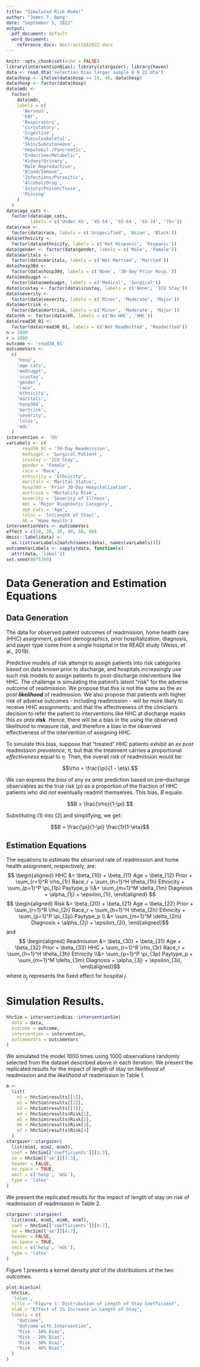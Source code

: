 ```yaml
---
title: "Simulated Risk Model"
author: "James T. Bang"
date: "September 5, 2022"
output:
  pdf_document: default
  word_document: 
    reference_docx: AbstractSEA2022.docx
---
```


```r
knitr::opts_chunk$set(echo = FALSE)
library(interventionBias); library(stargazer); library(haven)
data <- read_dta('selection bias larger sample 8 8 22.dta')
data$hosp <- ifelse(data$hosp == 18, 46, data$hosp)
data$hosp <- factor(data$hosp)
data$mdc <-
  factor(
    data$mdc,
    labels = c(
      'Nervous',
      'ENT',
      'Respiratory',
      'Circulatory',
      'Digestive',
      'Musculoskeletal',
      'Skin/Subcutaneous',
      'Hepatobil./Pancreatic',
      'Endocrine/Metabolic',
      'Kidney/Urinary',
      'Male Reproductive',
      'Blood/Immune',
      'Infections/Parasitic',
      'Alcohol/Drug',
      'Injury/Poison/Toxin',
      'Missing'
    )
  )
data$age_cats <-
  factor(data$age_cats,
         labels = c('Under 45', '45-54', '55-64', '65-74', '75+'))
data$race <-
  factor(data$race, labels = c('Unspecified', 'Asian', 'Black'))
data$ethnicity <-
  factor(data$ethnicity, labels = c('Not Hispanic', 'Hispanic'))
data$gender <- factor(data$gender, labels = c('Male', 'Female'))
data$maritals <-
  factor(data$maritals, labels = c('Not Married', 'Married'))
data$hosp30d <-
  factor(data$hosp30d, labels = c('None', '30-day Prior Hosp.'))
data$medsugpt <-
  factor(data$medsugpt, labels = c('Medical', 'Surgical'))
data$icustay <- factor(data$icustay, labels = c('None', 'ICU Stay'))
data$severity <-
  factor(data$severity, labels = c('Minor', 'Moderate', 'Major'))
data$mortrisk <-
  factor(data$mortrisk, labels = c('Minor', 'Moderate', 'Major'))
data$hh <- factor(data$hh, labels = c('No HHC', 'HHC'))
data$read30_01 <-
  factor(data$read30_01, labels = c('Not Readmitted', 'Readmitted'))
n = 1000
r = 1000
outcome <- 'read30_01'
outcomeVars <-
  c(
    'hosp',
    'age_cats',
    'medsugpt',
    'icustay',
    'gender',
    'race',
    'ethnicity',
    'maritals',
    'hosp30d',
    'mortrisk',
    'severity',
    'lnlos',
    'mdc' 
  )
intervention <- 'hh'
varLabels <- c(
      read30_01 = '30-Day Readmission', 
      medsugpt = 'Surgical Patient',
      icustay = 'ICU Stay',
      gender = 'Female',
      race = 'Race',
      ethnicity = 'Ethnicity',
      maritals = 'Marital Status',
      hosp30d = 'Prior 30-Day Hospitalization',
      mortrisk = 'Mortality Risk',
      severity = 'Severity of Illness',
      mdc = 'Major Diagnostic Category',
      age_cats = 'Age',
      lnlos = 'ln(Length of Stay)',
      hh = 'Home Health')
interventionVars <- outcomeVars
effect = c(10, 20, 30, 40, 50, 60)
Hmisc::label(data) <-
  as.list(varLabels[match(names(data), names(varLabels))])
outcomeVarLabels <- sapply(data, function(x)
  attr(data, 'label'))
set.seed(8675309)
```

# Data Generation and Estimation Equations 

## Data Generation

The data for observed patient outcomes of readmission, home health care (HHC) assignment, patient demographics, prior hospitalization, diagnosis, and payer type come from a single hospital in the READI study (Weiss, et al., 2019).  

Predictive models of risk attempt to assign patients into risk categories based on data known prior to discharge, and hospitals increasingly use such risk models to assign patients to post-discharge interventions like HHC. The challenge is simulating the patient's latent "risk" for the adverse outcome of readmission. We propose that this is not the same as the *ex post* *__likelihood__* of readmission. We also propose that patients with higher risk of adverse outcomes - including readmission - will be more likely to receive HHC assignments, and that the effectiveness of the clinician's decision to refer the patient to interventions like HHC at discharge masks this *ex ante* *__risk__*. Hence, there will be a bias in the using the observed likelihood to measure risk, and therefore a bias in the observed effectiveness of the intervention of assigning HHC. 

To simulate this bias, suppose that "treated" HHC patients exhibit an *ex post* readmission *prevalence*, $\pi$, but that the treatment carries a proportional *effectiveness* equal to $\eta$. Then, the overall *risk* of readmission would be: 

$$\rho = \frac{\pi}{1 - \eta}.$$

We can express the *bias* of any *ex ante* prediction based on pre-discharge observables as the true risk ($\rho$) as a proportion of the fraction of HHC patients who did *not* eventually readmit themselves. This bias, $B$ equals:

$$B = \frac{\rho}{1-\pi}.$$

Substituting (1) into (2) and simplifying, we get: 

$$B = \frac{\pi}{1-\pi} \frac{1}{1-\eta}$$



## Estimation Equations

The equations to estimate the *observed* rate of readmission and home health assignment, respectively, are:  
$$ \begin{aligned} HHC &= \beta_{10} + \beta_{11} Age + \beta_{12} Prior +  \sum_{r=1}^R \rho_{1r} Race_r + \sum_{h=1}^H \theta_{1h} Ethnicity + \sum_{p=1}^P \pi_{1p} Paytype_p \\&+ \sum_{m=1}^M \delta_{1m} Diagnosis + \alpha_{1j} + \epsilon_{1i}, \end{aligned} $$
$$ \begin{aligned} Risk &= \beta_{20} + \beta_{21} Age + \beta_{22} Prior +  \sum_{r=1}^R \rho_{2r} Race_r + \sum_{h=1}^H \theta_{2h} Ethnicity + \sum_{p=1}^P \pi_{2p} Paytype_p \\ &+ \sum_{m=1}^M \delta_{2m} Diagnosis + \alpha_{2j} + \epsilon_{2i}, \end{aligned}$$
and 
$$ \begin{aligned} Readmission &= \beta_{30} + \beta_{31} Age + \beta_{32} Prior + \beta_{33} HHC + \sum_{r=1}^R \rho_{3r} Race_r + \sum_{h=1}^H \theta_{3h} Ethnicity \\&+ \sum_{p=1}^P \pi_{3p} Paytype_p + \sum_{m=1}^M \delta_{3m} Diagnosis + \alpha_{3j} + \epsilon_{3i}, \end{aligned}$$
where $\alpha_j$ represents the fixed effect for hospital *j*. 

# Simulation Results. 

```r
hhcSim = interventionBias::interventionSim(
  data = data,
  outcome = outcome,
  intervention = intervention,
  outcomeVars = outcomeVars
)
```

We simulated the model 1000 times using 1000 observations randomly selected from the dataset described above in each iteration. We present the replicated results for the impact of length of stay on *likelihood* of readmission and the *likelihood* of readmission in Table 1.

```r
m <-
  list(
    m1 = hhcSim$results[[1]],
    m2 = hhcSim$results[[2]],
    m3 = hhcSim$results[[3]],
    m4 = hhcSim$results$Risk[1],
    m5 = hhcSim$results$Risk[2],
    m6 = hhcSim$results$Risk[3],
    m7 = hhcSim$results$Risk[4]
  )
stargazer::stargazer(
  list(m$m1, m$m2, m$m3),
  coef = hhcSim[['coefficients']][1:3],
  se = hhcSim[['se']][1:3],
  header = FALSE,
  no.space = TRUE,
  omit = c('hosp', 'mdc'),
  type = 'latex'
)
```

We present the replicated results for the impact of length of stay on *risk* of readmission of readmission in Table 2.

```r
stargazer::stargazer(
  list(m$m4, m$m5, m$m6, m$m7),
  coef = hhcSim[['coefficients']][4:7],
  se = hhcSim[['se']][4:7],
  header = FALSE,
  no.space = TRUE,
  omit = c('hosp', 'mdc'),
  type = 'latex'
)
```


Figure 1 presents a kernel density plot of the distributions of the two outcomes.  

```r
plot.biasSim(
  hhcSim,
  'lnlos',
  title = "Figure 1: Distribution of Length of Stay Coefficient",
  xlab = "Effect of 1% Increase in Length of Stay",
  labels = c(
    "Outcome",
    "Outcome with Intervention",
    "Risk - 10% Bias",
    "Risk - 20% Bias",
    "Risk - 30% Bias",
    "Risk - 40% Bias"
  )
)
```

